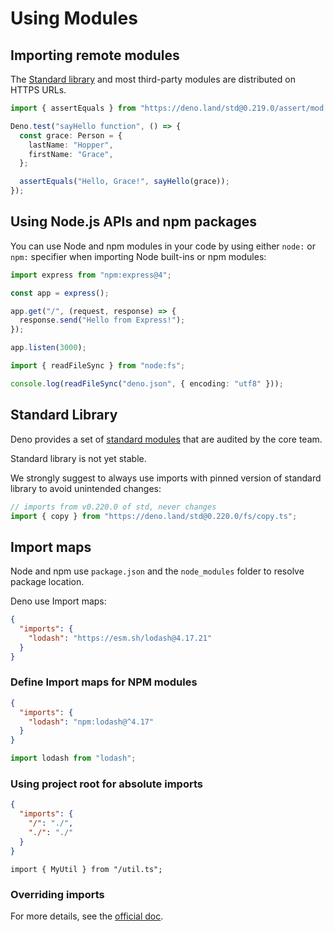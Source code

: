 # Using Modules

## Importing remote modules

The [Standard library](https://deno.land/std@0.219.0) and most third-party modules are distributed on HTTPS URLs.

```ts
import { assertEquals } from "https://deno.land/std@0.219.0/assert/mod.ts";

Deno.test("sayHello function", () => {
  const grace: Person = {
    lastName: "Hopper",
    firstName: "Grace",
  };

  assertEquals("Hello, Grace!", sayHello(grace));
});
```


## Using Node.js APIs and npm packages

You can use Node and npm modules in your code by using either `node:` or `npm:` specifier when importing Node built-ins or npm modules:

```ts
import express from "npm:express@4";

const app = express();

app.get("/", (request, response) => {
  response.send("Hello from Express!");
});

app.listen(3000);
```

```ts
import { readFileSync } from "node:fs";

console.log(readFileSync("deno.json", { encoding: "utf8" }));
```


## Standard Library

Deno provides a set of [standard modules](https://deno.land/std@0.220.1?doc=) that are audited by the core team.

Standard library is not yet stable.

We strongly suggest to always use imports with pinned version of standard library to avoid unintended changes:

```ts
// imports from v0.220.0 of std, never changes
import { copy } from "https://deno.land/std@0.220.0/fs/copy.ts";
```


## Import maps

Node and npm use `package.json` and the `node_modules` folder to resolve package location. 

Deno use Import maps:

```json title="deno.json"
{
  "imports": {
    "lodash": "https://esm.sh/lodash@4.17.21"
  }
}
```

### Define Import maps for NPM modules
```json title="deno.json"
{
  "imports": {
    "lodash": "npm:lodash@^4.17"
  }
}
```

```ts
import lodash from "lodash";
```

### Using project root for absolute imports
```json title="deno.json"
{
  "imports": {
    "/": "./",
    "./": "./"
  }
}
```

```tsx
import { MyUtil } from "/util.ts";
```

### Overriding imports

For more details, see the [official doc](https://docs.deno.com/runtime/manual/basics/import_maps#overriding-imports).
